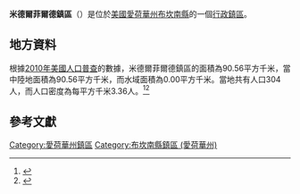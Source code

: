 {{noteTA
|G1=USState
|G2=地名
|G3=Unit
}}
{{Infobox settlement
|official_name            = 米德爾菲爾德鎮區
|native_name = Middlefield Township
|settlement_type          = [[行政鎮區|行政鎮區]]
|image_skyline            = 
|imagesize                = 
|image_map                = Map highlighting Middlefield Township, Buchanan County, Iowa.svg
|mapsize                  = 250px
|pushpin_map  =USA Iowa
|pushpin_label = 米德爾菲爾德鎮區
|pushpin_label_position   = top
|pushpin_map_caption      = 米德爾菲爾德鎮區在愛荷華州的位置
|subdivision_type         = [[世界政區索引|國家]]
|subdivision_type1        = [[美国州份|州份]]
|subdivision_type2        = [[愛荷華州行政区划|縣]]
|subdivision_name         = [[美国|美国]]
|subdivision_name1        = [[愛荷華州|愛荷華州]]
|subdivision_name2        = [[布坎南縣_(愛荷華州)|布坎南縣]]
|elevation_ft             = 991
|elevation_m              = 302
|timezone                 = [[北美中部時區|北美中部時區]]
|area_total_km2           = 90.56
|area_land_km2            = 90.56
|area_water_km2           = 0.00
|area_total_sq_mi         = 
|area_land_sq_mi          = 
|area_water_sq_mi         = 
|population_as_of         = [[2010年美國人口普查|2010]]
|population_footnotes     = 
|population_total         = 304
|population_density_km2   = auto
|population_density_sq_mi = auto
|utc_offset               = -6
|coordinates              = {{coord|42|25|35|N|91|39|11|W|type:city_region:US-AL_source:GNS-enwiki|display=inline,title}}
| coor_pinpoint           = 
| coordinates_footnotes   = 
|timezone_DST             = CDT
|utc_offset_DST           = -5
|postal_code_type         = [[美國郵區編號|郵區編號]]
|postal_code              = 
|area_code                = {{link-en|电话区号319|Area code 319|319}}
|blank_name = [[地名信息系统|GNIS ID]]
|blank_info = 468376
}}
'''米德爾菲爾德鎮區'''（{{lang-en|Middlefield Township}}）是位於[[美國|美國]][[愛荷華州|愛荷華州]][[布坎南縣_(愛荷華州)|布坎南縣]]的一個[[行政鎮區|行政鎮區]]。

== 地方資料 ==
根據[[2010年美國人口普查|2010年美國人口普查]]的數據，米德爾菲爾德鎮區的面積為90.56平方千米，當中陸地面積為90.56平方千米，而水域面積為0.00平方千米。當地共有人口304人，而人口密度為每平方千米3.36人。<ref name="GR8">{{cite web|url=http://factfinder2.census.gov|publisher=[[美国人口调查局|美国人口调查局]]|accessdate=2011-05-14|title=American FactFinder|archive-date=2013-09-11|archive-url=https://web.archive.org/web/20130911234518/http://factfinder2.census.gov/|dead-url=no}}</ref><ref>{{cite web|url=https://www.citypopulation.de/en/usa/iowa/admin/|title=USA: Iowa (Counties and Townships) - City Population}}</ref>

== 參考文獻 ==
{{reflist}}

{{布坎南縣 (愛荷華州)}}

{{DEFAULTSORT:Middlefield Township}}
[[Category:愛荷華州鎮區|Category:愛荷華州鎮區]]
[[Category:布坎南縣鎮區_(愛荷華州)|Category:布坎南縣鎮區 (愛荷華州)]]

{{Iowa-geo-stub}}